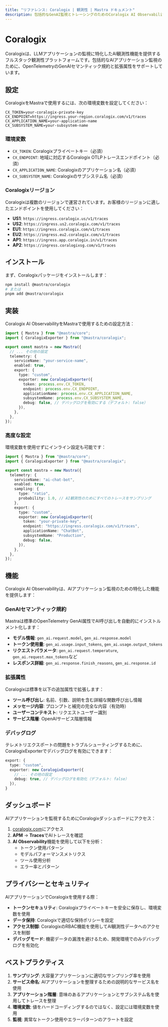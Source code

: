 ```yaml
---
title: "リファレンス: Coralogix | 観測性 | Mastra ドキュメント"
description: 包括的なGenAI監視とトレーシングのためのCoralogix AI ObservabilityとMastraの統合に関するドキュメント。
---
```


# Coralogix

Coralogixは、LLMアプリケーションの監視に特化したAI観測性機能を提供するフルスタック観測性プラットフォームです。包括的なAIアプリケーション監視のために、OpenTelemetryのGenAIセマンティック規約と拡張属性をサポートしています。

## 設定

CoralogixをMastraで使用するには、次の環境変数を設定してください：

```env
CX_TOKEN=your-coralogix-private-key
CX_ENDPOINT=https://ingress.your-region.coralogix.com/v1/traces
CX_APPLICATION_NAME=your-application-name
CX_SUBSYSTEM_NAME=your-subsystem-name
```

### 環境変数

- `CX_TOKEN`: Coralogixプライベートキー（必須）
- `CX_ENDPOINT`: 地域に対応するCoralogix OTLPトレースエンドポイント（必須）
- `CX_APPLICATION_NAME`: Coralogixのアプリケーション名（必須）
- `CX_SUBSYSTEM_NAME`: Coralogixのサブシステム名（必須）

### Coralogixリージョン

Coralogixは複数のリージョンで運営されています。お客様のリージョンに適したエンドポイントを使用してください：

- **US1**: `https://ingress.coralogix.us/v1/traces`
- **US2**: `https://ingress.us2.coralogix.com/v1/traces`
- **EU1**: `https://ingress.coralogix.com/v1/traces`
- **EU2**: `https://ingress.eu2.coralogix.com/v1/traces`
- **AP1**: `https://ingress.app.coralogix.in/v1/traces`
- **AP2**: `https://ingress.coralogixsg.com/v1/traces`

## インストール

まず、Coralogixパッケージをインストールします：

```bash
npm install @mastra/coralogix
# または
pnpm add @mastra/coralogix
```

## 実装

Coralogix AI ObservabilityをMastraで使用するための設定方法：

```typescript
import { Mastra } from "@mastra/core";
import { CoralogixExporter } from "@mastra/coralogix";

export const mastra = new Mastra({
  // ... その他の設定
  telemetry: {
    serviceName: "your-service-name",
    enabled: true,
    export: {
      type: "custom",
      exporter: new CoralogixExporter({
        token: process.env.CX_TOKEN,
        endpoint: process.env.CX_ENDPOINT,
        applicationName: process.env.CX_APPLICATION_NAME,
        subsystemName: process.env.CX_SUBSYSTEM_NAME,
        debug: false, // デバッグログを有効にする（デフォルト: false）
      }),
    },
  },
});
```

### 高度な設定

環境変数を使用せずにインライン設定も可能です：

```typescript
import { Mastra } from "@mastra/core";
import { CoralogixExporter } from "@mastra/coralogix";

export const mastra = new Mastra({
  telemetry: {
    serviceName: "ai-chat-bot",
    enabled: true,
    sampling: {
      type: "ratio",
      probability: 1.0, // AI観測性のためにすべてのトレースをサンプリング
    },
    export: {
      type: "custom",
      exporter: new CoralogixExporter({
        token: "your-private-key",
        endpoint: "https://ingress.coralogix.com/v1/traces",
        applicationName: "ChatBot",
        subsystemName: "Production",
        debug: false,
      }),
    },
  },
});
```

## 機能

Coralogix AI Observabilityは、AIアプリケーション監視のための特化した機能を提供します：

### GenAIセマンティック規約

Mastraは標準のOpenTelemetry GenAI属性でAI呼び出しを自動的にインストルメント化します：

- **モデル情報**: `gen_ai.request.model`, `gen_ai.response.model`
- **トークン使用量**: `gen_ai.usage.input_tokens`, `gen_ai.usage.output_tokens`
- **リクエストパラメータ**: `gen_ai.request.temperature`, `gen_ai.request.max_tokens`など
- **レスポンス詳細**: `gen_ai.response.finish_reasons`, `gen_ai.response.id`

### 拡張属性

Coralogixは標準を以下の追加属性で拡張します：

- **ツール呼び出し**: 名前、引数、説明を含む詳細な関数呼び出し情報
- **メッセージ内容**: プロンプトと補完の完全な内容（有効時）
- **ユーザーコンテキスト**: リクエストユーザー識別
- **サービス階層**: OpenAIサービス階層情報

### デバッグログ

テレメトリエクスポートの問題をトラブルシューティングするために、CoralogixExporterでデバッグログを有効にできます：

```typescript
export: {
  type: "custom",
  exporter: new CoralogixExporter({
    // ... その他の設定
    debug: true, // デバッグログを有効化（デフォルト: false）
  }),
}
```

## ダッシュボード

AIアプリケーションを監視するためにCoralogixダッシュボードにアクセス：

1. [coralogix.com](https://coralogix.com/)にアクセス
2. **APM** → **Traces**でAIトレースを確認
3. **AI Observability**機能を使用して以下を分析：
   - トークン使用パターン
   - モデルパフォーマンスメトリクス
   - ツール使用分析
   - エラー率とパターン

## プライバシーとセキュリティ

AIアプリケーションでCoralogixを使用する際：

- **トークンセキュリティ**: Coralogixプライベートキーを安全に保存し、環境変数を使用
- **データ保持**: Coralogixで適切な保持ポリシーを設定
- **アクセス制御**: CoralogixのRBAC機能を使用してAI観測性データへのアクセスを制御
- **デバッグモード**: 機密データの漏洩を避けるため、開発環境でのみデバッグログを有効化

## ベストプラクティス

1. **サンプリング**: 大容量アプリケーションに適切なサンプリング率を使用
2. **サービス命名**: AIアプリケーションを整理するための説明的なサービス名を使用
3. **アプリケーション階層**: 意味のあるアプリケーションとサブシステム名を使用してトレースを整理
4. **環境変数**: 値をハードコーディングするのではなく、設定には環境変数を使用
5. **監視**: 異常なトークン使用やエラーパターンのアラートを設定
